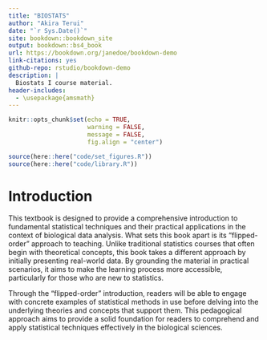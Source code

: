 ```yaml
---
title: "BIOSTATS"
author: "Akira Terui"
date: "`r Sys.Date()`"
site: bookdown::bookdown_site
output: bookdown::bs4_book
url: https://bookdown.org/janedoe/bookdown-demo
link-citations: yes
github-repo: rstudio/bookdown-demo
description: |
  Biostats I course material.
header-includes: 
  - \usepackage{amsmath}
---
```


```r
knitr::opts_chunk$set(echo = TRUE,
                      warning = FALSE,
                      message = FALSE,
                      fig.align = "center")

source(here::here("code/set_figures.R"))
source(here::here("code/library.R"))
```

# Introduction {.unnumbered}

This textbook is designed to provide a comprehensive introduction to fundamental statistical techniques and their practical applications in the context of biological data analysis. What sets this book apart is its "flipped-order" approach to teaching. Unlike traditional statistics courses that often begin with theoretical concepts, this book takes a different approach by initially presenting real-world data. By grounding the material in practical scenarios, it aims to make the learning process more accessible, particularly for those who are new to statistics.

Through the "flipped-order" introduction, readers will be able to engage with concrete examples of statistical methods in use before delving into the underlying theories and concepts that support them. This pedagogical approach aims to provide a solid foundation for readers to comprehend and apply statistical techniques effectively in the biological sciences.